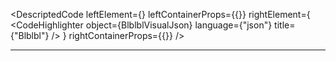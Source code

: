 
<DescriptedCode
  leftElement={<BlblblDesc />}
  leftContainerProps={{}}
  rightElement={
    <CodeHighlighter
      object={BlblblVisualJson}
      language={"json"}
      title={"Blblbl"}
    />
  }
  rightContainerProps={{}}
/>

---
